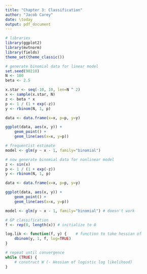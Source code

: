```yaml
---
title: "Chapter 3: Classification"
author: "Jacob Carey"
date: \today
output: pdf_document
---
```


```r
# libraries
library(ggplot2)
library(mvtnorm)
library(fields)
theme_set(theme_classic())

# generate binomial data for linear model
set.seed(90210)
N <- 100
beta <- 2.5

x.star <- seq(-10, 10, len=N ^ 2)
x <- sample(x.star, N)
z <- beta * x
p <- 1 / (1 + exp(-z))
y <- rbinom(N, 1, p)

data <- data.frame(x=x, p=p, y=y)

ggplot(data, aes(x, y)) +
    geom_point() +
    geom_line(aes(x=x, y=p))

# frequentist estimate
model <- glm(y ~ x - 1, family="binomial")

# now generate binomial data for nonlinear model
z <- sin(x)
p <- 1 / (1 + exp(-z))
y <- rbinom(N, 1, p)

data <- data.frame(x=x, p=p, y=y)

ggplot(data, aes(x, y)) +
    geom_point() +
    geom_line(aes(x=x, y=p))

model <- glm(y ~ x - 1, family="binomial") # doesn't work

# GP classification
f <- rep(0, length(x)) # initialize to 0 

log.lik <- function(f, y) {    # function to take hessian of
    dbinom(y, 1, f, log=TRUE)
}

# repeat until convergence
while (TRUE) {
    # construct W (- Hessian of logistic log likelihood)
}
```
